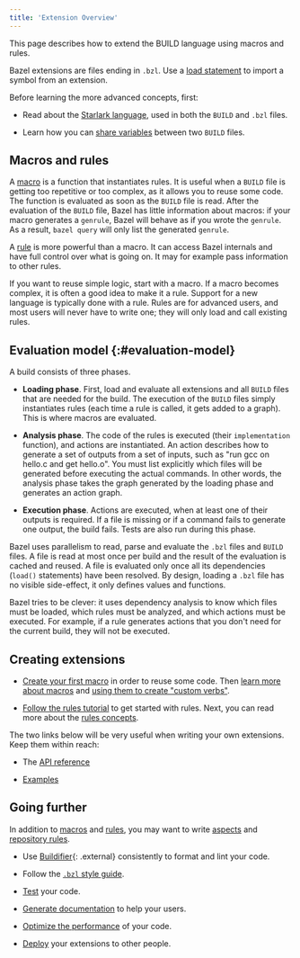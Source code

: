 ```yaml
---
title: 'Extension Overview'
---
```


<!-- [TOC] -->

This page describes how to extend the BUILD language using macros
and rules.

Bazel extensions are files ending in `.bzl`. Use a
[load statement](/versions/7.4.0/concepts/build-files#load) to import a symbol from an extension.

Before learning the more advanced concepts, first:

* Read about the [Starlark language](/versions/7.4.0/rules/language), used in both the
  `BUILD` and `.bzl` files.

* Learn how you can [share variables](/versions/7.4.0/build/share-variables)
  between two `BUILD` files.

## Macros and rules

A [macro](/versions/7.4.0/extending/macros) is a function that instantiates rules. It is useful when a
`BUILD` file is getting too repetitive or too complex, as it allows you to reuse
some code. The function is evaluated as soon as the `BUILD` file is read. After
the evaluation of the `BUILD` file, Bazel has little information about macros:
if your macro generates a `genrule`, Bazel will behave as if you wrote the
`genrule`. As a result, `bazel query` will only list the generated `genrule`.

A [rule](/versions/7.4.0/extending/rules) is more powerful than a macro. It can access Bazel
internals and have full control over what is going on. It may for example pass
information to other rules.

If you want to reuse simple logic, start with a macro. If a macro becomes
complex, it is often a good idea to make it a rule. Support for a new language
is typically done with a rule. Rules are for advanced users, and most
users will never have to write one; they will only load and call existing
rules.

## Evaluation model {:#evaluation-model}

A build consists of three phases.

* **Loading phase**. First, load and evaluate all extensions and all `BUILD`
  files that are needed for the build. The execution of the `BUILD` files simply
  instantiates rules (each time a rule is called, it gets added to a graph).
  This is where macros are evaluated.

* **Analysis phase**. The code of the rules is executed (their `implementation`
  function), and actions are instantiated. An action describes how to generate
  a set of outputs from a set of inputs, such as "run gcc on hello.c and get
  hello.o". You must list explicitly which files will be generated before
  executing the actual commands. In other words, the analysis phase takes
  the graph generated by the loading phase and generates an action graph.

* **Execution phase**. Actions are executed, when at least one of their outputs is
  required. If a file is missing or if a command fails to generate one output,
  the build fails. Tests are also run during this phase.

Bazel uses parallelism to read, parse and evaluate the `.bzl` files and `BUILD`
files. A file is read at most once per build and the result of the evaluation is
cached and reused. A file is evaluated only once all its dependencies (`load()`
statements) have been resolved. By design, loading a `.bzl` file has no visible
side-effect, it only defines values and functions.

Bazel tries to be clever: it uses dependency analysis to know which files must
be loaded, which rules must be analyzed, and which actions must be executed. For
example, if a rule generates actions that you don't need for the current build,
they will not be executed.

## Creating extensions

* [Create your first macro](/versions/7.4.0/rules/macro-tutorial) in order to
  reuse some code. Then [learn more about macros](/versions/7.4.0/extending/macros) and
  [using them to create "custom verbs"](/versions/7.4.0/rules/verbs-tutorial).

* [Follow the rules tutorial](/versions/7.4.0/rules/rules-tutorial) to get started with rules.
  Next, you can read more about the [rules concepts](/versions/7.4.0/extending/rules).

The two links below will be very useful when writing your own extensions. Keep
them within reach:

* The [API reference](/versions/7.4.0/rules/lib)

* [Examples](https://github.com/bazelbuild/examples/tree/master/rules)

## Going further

In addition to [macros](/versions/7.4.0/extending/macros) and [rules](/versions/7.4.0/extending/rules), you may want to write
[aspects](/versions/7.4.0/extending/aspects) and [repository rules](/versions/7.4.0/extending/repo).

* Use [Buildifier](https://github.com/bazelbuild/buildtools){: .external}
  consistently to format and lint your code.

* Follow the [`.bzl` style guide](/versions/7.4.0/rules/bzl-style).

* [Test](/versions/7.4.0/rules/testing) your code.

* [Generate documentation](https://skydoc.bazel.build/) to help your users.

* [Optimize the performance](/versions/7.4.0/rules/performance) of your code.

* [Deploy](/versions/7.4.0/rules/deploying) your extensions to other people.
